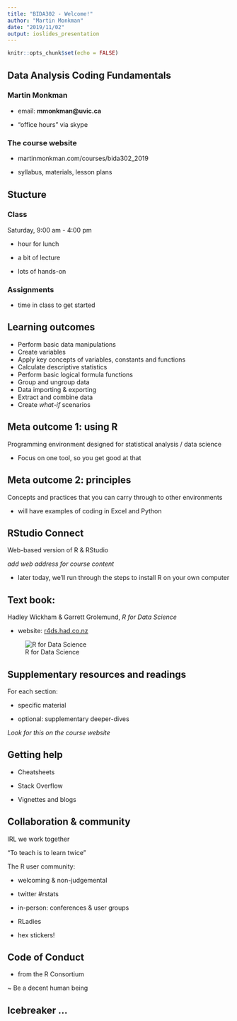 ```yaml
---
title: "BIDA302 - Welcome!"
author: "Martin Monkman"
date: "2019/11/02"
output: ioslides_presentation
---
```


```r
knitr::opts_chunk$set(echo = FALSE)
```

## Data Analysis Coding Fundamentals

### Martin Monkman

* email:  **mmonkman@uvic.ca**

* "office hours" via skype

### The course website

* martinmonkman.com/courses/bida302_2019

* syllabus, materials, lesson plans


## Stucture

### Class

Saturday, 9:00 am - 4:00 pm

* hour for lunch

* a bit of lecture

* lots of hands-on

### Assignments

* time in class to get started

 

## Learning outcomes

- Perform basic data manipulations
- Create variables
- Apply key concepts of variables, constants and functions
- Calculate descriptive statistics
- Perform basic logical formula functions
- Group and ungroup data
- Data importing & exporting
- Extract and combine data
- Create _what-if_ scenarios


## Meta outcome 1: using **R**

Programming environment designed for statistical analysis / data science 

* Focus on one tool, so you get good at that



## Meta outcome 2: principles 

Concepts and practices that you can carry through to other environments

* will have examples of coding in Excel and Python


## RStudio Connect

Web-based version of R & RStudio

_add web address for course content_

* later today, we'll run through the steps to install R on your own computer



## Text book:

Hadley Wickham & Garrett Grolemund, _R for Data Science_

* website: [r4ds.had.co.nz](https://r4ds.had.co.nz/)

![R for Data Science](r4ds.png)

## Supplementary resources and readings

For each section:

- specific material

- optional: supplementary deeper-dives

_Look for this on the course website_


## Getting help

* Cheatsheets

* Stack Overflow

* Vignettes and blogs



## Collaboration & community

IRL we work together

"To teach is to learn twice"

The R user community:

* welcoming & non-judgemental

* twitter #rstats

* in-person: conferences & user groups

* RLadies

* hex stickers!


## Code of Conduct

- from the R Consortium

~ Be a decent human being


## Icebreaker ...






